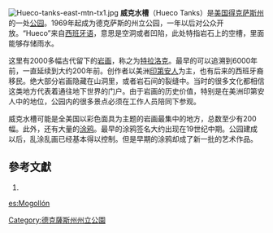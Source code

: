 [[File:Hueco-tanks-east-mtn-tx1.jpg|right]]
'''威克水槽'''（Hueco Tanks）是[[美国|美国]][[得克萨斯州|得克萨斯州]]的一处[[公园|公园]]。1969年起成为德克萨斯的州立公园，一年以后对公众开放。“Hueco”来自[[西班牙语|西班牙语]]，意思是空洞或者凹陷，此处特指岩石上的空槽，里面能够存储雨水。

这里有2000多幅古代留下的[[岩画|岩画]]，称之为[[特拉洛克|特拉洛克]]。最早的可以追溯到6000年前，一直延续到大约200年前。创作者以美洲[[印第安人|印第安人]]为主，也有后来的西班牙裔移民。绝大部分岩画隐藏在山洞里，或者岩石间的裂缝中。当时的很多文化都相信这类地方代表着通往地下世界的门户。由于岩画的历史价值，特别是在美洲印第安人中的地位，公园内的很多景点必须在工作人员陪同下参观。

威克水槽可能是全美国以彩色面具为主题的岩画最集中的地方，总数至少有200幅。此外，还有大量的[[涂鸦|涂鸦]]。最早的涂鸦签名大约出现在19世纪中期。公园建成以后，乱涂乱画已经基本得以控制。但是早期的涂鸦却成了新一批的艺术作品。

==參考文獻==
<div class="references-small">
# {{cite news | author=方正 | title=到德克萨斯去看千年壁画 | date=Mar 20, 2009 | publisher= | url=http://www.voanews.com/chinese/w2009-03-20-voa60.cfm | work=VOA | pages= | accessdate=2009-03-23 | language= | archive-date=2009-04-22 | archive-url=https://web.archive.org/web/20090422233024/http://www.voanews.com/chinese/w2009-03-20-voa60.cfm | dead-url=no }}
</div>
{{VOA}}
[[Category:德克薩斯州州立公園|Category:德克薩斯州州立公園]]

[[es:Mogollón|es:Mogollón]]